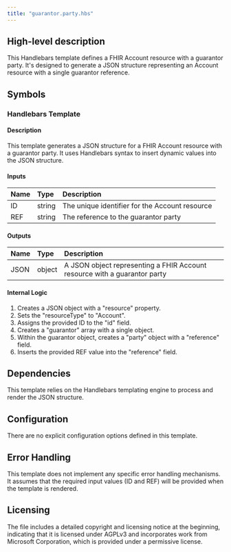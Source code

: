 ```yaml
---
title: "guarantor.party.hbs"
---
```


## High-level description
This Handlebars template defines a FHIR Account resource with a guarantor party. It's designed to generate a JSON structure representing an Account resource with a single guarantor reference.

## Symbols

### Handlebars Template
#### Description
This template generates a JSON structure for a FHIR Account resource with a guarantor party. It uses Handlebars syntax to insert dynamic values into the JSON structure.

#### Inputs
| Name | Type | Description |
|:-----|:-----|:------------|
| ID | string | The unique identifier for the Account resource |
| REF | string | The reference to the guarantor party |

#### Outputs
| Name | Type | Description |
|:-----|:-----|:------------|
| JSON | object | A JSON object representing a FHIR Account resource with a guarantor party |

#### Internal Logic
1. Creates a JSON object with a "resource" property.
2. Sets the "resourceType" to "Account".
3. Assigns the provided ID to the "id" field.
4. Creates a "guarantor" array with a single object.
5. Within the guarantor object, creates a "party" object with a "reference" field.
6. Inserts the provided REF value into the "reference" field.

## Dependencies
This template relies on the Handlebars templating engine to process and render the JSON structure.

## Configuration
There are no explicit configuration options defined in this template.

## Error Handling
This template does not implement any specific error handling mechanisms. It assumes that the required input values (ID and REF) will be provided when the template is rendered.

## Licensing
The file includes a detailed copyright and licensing notice at the beginning, indicating that it is licensed under AGPLv3 and incorporates work from Microsoft Corporation, which is provided under a permissive license.
